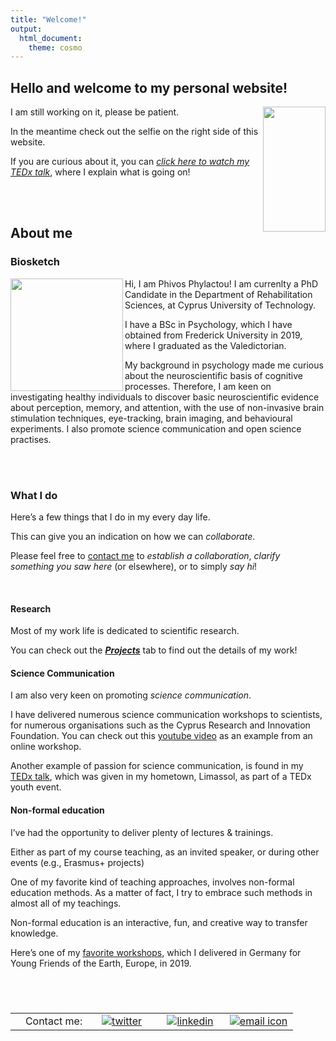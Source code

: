 ```yaml
---
title: "Welcome!"
output:
  html_document:
    theme: cosmo
---
```

Hello and welcome to my personal website!
---

<img align="right" width="100" height="200" src="/files/selfillussion.jpg">


I am still working on it, please be patient.


In the meantime check out the selfie on the right side of this website. 

If you are curious about it, you can [*click here to watch my TEDx talk*](https://www.ted.com/talks/phivos_phylactou_beyond_what_our_eyes_perceive "Beyond what our Eyes Perceive"), where I explain what is going on! 

<br>
<br>

## About me

### Biosketch

<img align="left" width="180" height="180" src="/files/mePresenting.jpg">

Hi, I am Phivos Phylactou!
I am currenlty a PhD Candidate in the Department of Rehabilitation Sciences, at Cyprus University of Technology.

I have a BSc in Psychology, which I have obtained from Frederick University in 2019, where I graduated as the Valedictorian.

My background in psychology made me curious about the neuroscientific basis of cognitive processes. Therefore, I am keen on investigating healthy individuals to discover basic neuroscientific evidence about perception, memory, and attention, with the use of non-invasive brain stimulation techniques, eye-tracking, brain imaging, and behavioural experiments. I also promote science communication and open science practises. 


<br>
<br>

### What I do {.tabset}
Here's a few things that I do in my every day life. 

This can give you an indication on how we can *collaborate*.

Please feel free to [contact me](https://phivph.github.io/contact.html) to *establish a collaboration*, *clarify something you saw here* (or elsewhere), or to simply *say hi*!

<br>

#### Research
Most of my work life is dedicated to scientific research.

You can check out the [***Projects***](https://phivph.github.io/projects.html) tab to find out the details of my work!

#### Science Communication
I am also very keen on promoting *science communication*. 

I have delivered numerous science communication workshops to scientists, for numerous organisations such as the Cyprus Research and Innovation Foundation. You can check out this [youtube video](https://youtu.be/aT99vnwat8U) as an example from an online workshop.

Another example of passion for science communication, is found in my [TEDx talk](https://www.ted.com/talks/phivos_phylactou_beyond_what_our_eyes_perceive), which was given in my hometown, Limassol, as part of a TEDx youth event. 

#### Non-formal education
I've had the opportunity to deliver plenty of lectures & trainings.

Either as part of my course teaching, as an invited speaker, or during other events (e.g., Erasmus+ projects)

One of my favorite kind of teaching approaches, involves non-formal education methods. As a matter of fact, I try to embrace such methods in almost all of my teachings. 

Non-formal education is an interactive, fun, and creative way to transfer knowledge.

Here's one of my [favorite workshops](https://youtu.be/SNAuX1uYbXM), which I delivered in Germany for Young Friends of the Earth, Europe, in 2019.  

 <br>
---

|         |        |        |        |
|--------:|:------:|:------:|:------:| 
|Contact me:|[![twitter](/files/twitterLogo.png)](https://twitter.com/phivph)|[![linkedin](/files/linkedInLogo.png)](https://www.linkedin.com/in/phivos-phylactou-137113176/)|[![email icon](/files/emailLogo.png)](mailto:pp.phylactou@edu.cut.ac.cy)|
